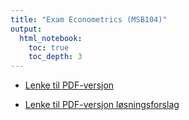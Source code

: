 ```yaml
---
title: "Exam Econometrics (MSB104)"
output:
  html_notebook:
    toc: true
    toc_depth: 3
---
```



- [Lenke til PDF-versjon](https://github.com/joernih/MSB104TimeSeries/blob/main/inst/solutions/Exam_MSB104_Econometrics_S2021_Cont.solution.pdf)

- [Lenke til PDF-versjon løsningsforslag](https://github.com/joernih/MSB104TimeSeries/blob/main/inst/solutions/Exam_MSB104_Econometrics_S2021_Cont.pdf)
